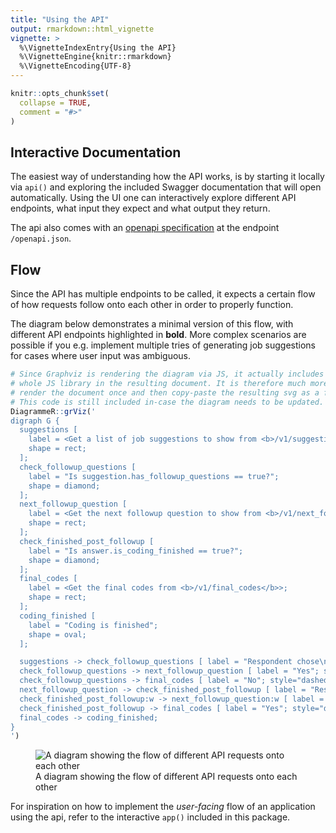 ```yaml
---
title: "Using the API"
output: rmarkdown::html_vignette
vignette: >
  %\VignetteIndexEntry{Using the API}
  %\VignetteEngine{knitr::rmarkdown}
  %\VignetteEncoding{UTF-8}
---
```


```r
knitr::opts_chunk$set(
  collapse = TRUE,
  comment = "#>"
)
```

## Interactive Documentation

The easiest way of understanding how the API works, is by starting it locally via `api()` and exploring the included Swagger documentation that will open automatically. Using the UI one can interactively explore different API endpoints, what input they expect and what output they return.

The api also comes with an [openapi specification](https://spec.openapis.org/oas/v3.0.3) at the endpoint `/openapi.json`.

## Flow

Since the API has multiple endpoints to be called, it expects a certain flow of how requests follow onto each other in order to properly function.

The diagram below demonstrates a minimal version of this flow, with different API endpoints highlighted in **bold**. More complex scenarios are possible if you e.g. implement multiple tries of generating job suggestions for cases where user input was ambiguous.

```r
# Since Graphviz is rendering the diagram via JS, it actually includes the
# whole JS library in the resulting document. It is therefore much more efficient to just
# render the document once and then copy-paste the resulting svg as a figure.
# This code is still included in-case the diagram needs to be updated.
DiagrammeR::grViz('
digraph G {
  suggestions [
    label = <Get a list of job suggestions to show from <b>/v1/suggestions</b>>;
    shape = rect;
  ];
  check_followup_questions [
    label = "Is suggestion.has_followup_questions == true?";
    shape = diamond;
  ];
  next_followup_question [
    label = <Get the next followup question to show from <b>/v1/next_followup_question</b>>;
    shape = rect;
  ];
  check_finished_post_followup [
    label = "Is answer.is_coding_finished == true?";
    shape = diamond;
  ];
  final_codes [
    label = <Get the final codes from <b>/v1/final_codes</b>>;
    shape = rect;
  ];
  coding_finished [
    label = "Coding is finished";
    shape = oval;
  ];

  suggestions -> check_followup_questions [ label = "Respondent chose\na suggestion"];
  check_followup_questions -> next_followup_question [ label = "Yes"; style="dashed" ];
  check_followup_questions -> final_codes [ label = "No"; style="dashed" ]; 
  next_followup_question -> check_finished_post_followup [ label = "Respondend chose\nan answer"];
  check_finished_post_followup:w -> next_followup_question:w [ label = "No"; style="dashed" ];
  check_finished_post_followup -> final_codes [ label = "Yes"; style="dashed" ];
  final_codes -> coding_finished;
}
')
```

![A diagram showing the flow of different API requests onto each other](../man/figures/api_flow.svg)

For inspiration on how to implement the *user-facing* flow of an application using the api, refer to the interactive `app()` included in this package.
